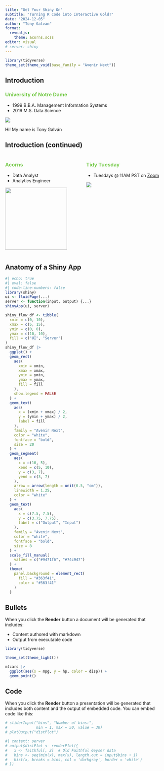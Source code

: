 ```yaml
---
title: "Get Your Shiny On"
subtitle: "Turning R Code into Interactive Gold!"
date: "2024-12-05"
author: "Tony Galvan"
format:
  revealjs: 
    theme: acorns.scss
editor: visual
# server: shiny
---
```


```r
library(tidyverse)
theme_set(theme_void(base_family = "Avenir Next"))
```


## Introduction

### [University of Notre Dame]{style="color: #74c947"}

-   1999 B.B.A. Management Information Systems
-   2019 M.S. Data Science

![](images/graduation.jpg){fig-align="center"}

::: notes
Hi! My name is Tony Galván
:::

## Introduction (continued)

::::: columns
::: {.column width="50%"}
### [Acorns]{style="color: #74c947"}

-   Data Analyst
-   Analytics Engineer

![](https://sqy7rm.media.zestyio.com/Acorns-Logo.svg){fig-align="center" height="200"}
:::

::: {.column width="50%"}
### [Tidy Tuesday]{style="color: #74c947"}

-   Tuesdays \@ 11AM PST on [Zoom](https://notredame.zoom.us/j/93246968828?pwd=T2k0QUFKNkxvMkV2ekZrejdpdTJIdz09)

![](https://raw.githubusercontent.com/rfordatascience/tidytuesday/master/static/tt_logo.png){fig-align="center"}
:::
:::::

## Anatomy of a Shiny App

```r
#| echo: true
#| eval: false
#| code-line-numbers: false
library(shiny)
ui <- fluidPage(...)
server <- function(input, output) {...}
shinyApp(ui, server)
```


```r
shiny_flow_df <- tibble(
  xmin = c(0, 10),
  xmax = c(5, 15),
  ymin = c(0, 0),
  ymax = c(10, 10),
  fill = c("UI", "Server")
)
shiny_flow_df |>
  ggplot() +
  geom_rect(
    aes(
      xmin = xmin,
      xmax = xmax,
      ymin = ymin,
      ymax = ymax,
      fill = fill
    ),
    show.legend = FALSE
  ) +
  geom_text(
    aes(
      x = (xmin + xmax) / 2,
      y = (ymin + ymax) / 2,
      label = fill
    ),
    family = "Avenir Next",
    color = "white",
    fontface = "bold",
    size = 20
  ) +
  geom_segment(
    aes(
      x = c(10, 5),
      xend = c(5, 10),
      y = c(3, 7),
      yend = c(3, 7)
    ),
    arrow = arrow(length = unit(0.5, "cm")),
    linewidth = 1.25,
    color = "white"
  ) +
  geom_text(
    aes(
      x = c(7.5, 7.5),
      y = c(3.75, 7.75),
      label = c("Output", "Input")
    ),
    family = "Avenir Next",
    color = "white",
    fontface = "bold",
    size = 8
  ) +
  scale_fill_manual(
    values = c("#9471f6", "#74c947")
  ) +
  theme(
    panel.background = element_rect(
      fill = "#363f41",
      color = "#363f41"
    )
  )
```

## Bullets

When you click the **Render** button a document will be generated that includes:

-   Content authored with markdown
-   Output from executable code

```r
library(tidyverse)

theme_set(theme_light())

mtcars |>
  ggplot(aes(x = mpg, y = hp, color = disp)) +
  geom_point()
```

## Code

When you click the **Render** button a presentation will be generated that includes both content and the output of embedded code. You can embed code like this:

```r
# sliderInput("bins", "Number of bins:", 
#             min = 1, max = 50, value = 30)
# plotOutput("distPlot")
```

```r
#| context: server
# output$distPlot <- renderPlot({
#   x <- faithful[, 2]  # Old Faithful Geyser data
#   bins <- seq(min(x), max(x), length.out = input$bins + 1)
#   hist(x, breaks = bins, col = 'darkgray', border = 'white')
# })
```
